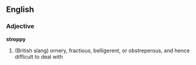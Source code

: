 ==English==
===Adjective=== 
'''stroppy''' 
# (British slang) ornery, fractious, belligerent, or obstreperous, and hence difficult to deal with